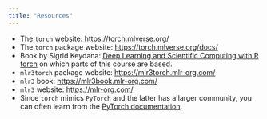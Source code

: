 ```yaml
---
title: "Resources"
---
```


* The `torch` website: [https://torch.mlverse.org/](https://torch.mlverse.org/docs/)
* The `torch` package website: [https://torch.mlverse.org/docs/](https://torch.mlverse.org/)
* Book by Sigrid Keydana: [Deep Learning and Scientific Computing with R torch](https://skeydan.github.io/Deep-Learning-and-Scientific-Computing-with-R-torch/) on which parts of this course are based.
* `mlr3torch` package website: [https://mlr3torch.mlr-org.com/](https://mlr3torch.mlr-org.com/)
* `mlr3` book: [https://mlr3book.mlr-org.com/](https://mlr3book.mlr-org.com/)
* `mlr3` website: [https://mlr-org.com/](https://mlr-org.com/)
* Since `torch` mimics `PyTorch` and the latter has a larger community, you can often learn from the [PyTorch documentation](https://pytorch.org/docs/stable/index.html).
